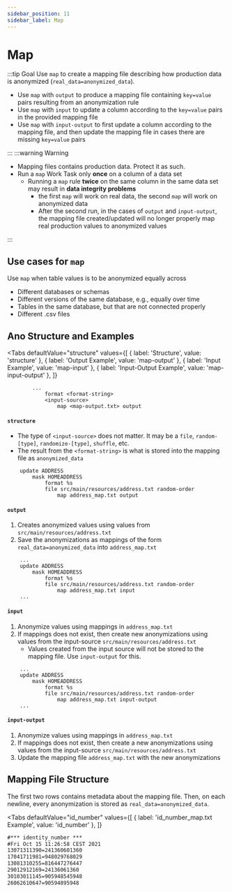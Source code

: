 ```yaml
---
sidebar_position: 11
sidebar_label: Map
---
```



# Map

:::tip Goal
Use `map` to create a mapping file describing how production data is anonymized (`real_data=anonymized_data`).

- Use `map` with `output` to produce a mapping file containing `key=value` pairs resulting from an anonymization rule
- Use `map` with `input` to update a column according to the `key=value` pairs in the provided mapping file
- Use `map` with `input-output` to first update a column according to the mapping file,
  and then update the mapping file in cases there are missing `key=value` pairs

:::
:::warning Warning

- Mapping files contains production data. Protect it as such.
- Run a `map` Work Task only **once** on a column of a data set
  - Running a `map` rule **twice** on the same column in the same data set may result in **data integrity problems**
    - the first `map` will work on real data, the second `map` will work on anonymized data
    - After the second run, in the cases of `output` and `input-output`,
      the mapping file created/updated will no longer properly map real production values to anonymized values

:::

## Use cases for `map`

Use `map` when table values is to be anonymized equally across

- Different databases or schemas
- Different versions of the same database, e.g., equally over time
- Tables in the same database, but that are not connected properly
- Different .csv files

## Ano Structure and Examples

<Tabs
  defaultValue="structure"
  values={[
    { label: 'Structure', value: 'structure' },
	{ label: 'Output Example', value: 'map-output' },
	{ label: 'Input Example', value: 'map-input' },
	{ label: 'Input-Output Example', value: 'map-input-output' },
  ]}
>

<TabItem value="structure">

```ano
        ...
            format <format-string>
            <input-source>
                map <map-output.txt> output
```

#### `structure`

- The type of `<input-source>` does not matter. It may be a `file`, `random-[type]`, `randomize-[type]`, `shuffle`, etc.
- The result from the `<format-string>` is what is stored into the mapping file as `anonymized_data`

</TabItem>

<TabItem value="map-output">

```ano
    update ADDRESS
        mask HOMEADDRESS
            format %s
            file src/main/resources/address.txt random-order
                map address_map.txt output

```

#### `output`

1. Creates anonymized values using values from `src/main/resources/address.txt`
2. Save the anonymizations as mappings of the form `real_data=anonymized_data` into `address_map.txt`

</TabItem>

<TabItem value="map-input">

```ano
    ...
    update ADDRESS
        mask HOMEADDRESS
            format %s
            file src/main/resources/address.txt random-order
                map address_map.txt input
    ...
```

#### `input`

1. Anonymize values using mappings in `address_map.txt`
2. If mappings does not exist, then create new anonymizations using values from the input-source `src/main/resources/address.txt`
   - Values created from the input source will not be stored to the mapping file. Use `input-output` for this.

</TabItem>

<TabItem value="map-input-output">

```ano
    ...
    update ADDRESS
        mask HOMEADDRESS
            format %s
            file src/main/resources/address.txt random-order
                map address_map.txt input-output
    ...
```

#### `input-output`

1. Anonymize values using mappings in `address_map.txt`
2. If mappings does not exist, then create a new anonymizations using values from the input-source `src/main/resources/address.txt`
3. Update the mapping file `address_map.txt` with the new anonymizations

</TabItem>

</Tabs>

## Mapping File Structure

The first two rows contains metadata about the mapping file. Then, on each newline, every anonymization is stored as `real_data=anonymized_data`.

<Tabs
  defaultValue="id_number"
  values={[
    { label: 'id_number_map.txt Example', value: 'id_number' },
  ]}
>

<TabItem value="id_number">

```txt
#*** identity_number ***
#Fri Oct 15 11:26:58 CEST 2021
13071311390=241360601360
17041711981=948029768029
13081310255=816447276447
29012912169=24136061360
30103011145=905948545948
26062610647=90594895948
```

</TabItem>

</Tabs>
